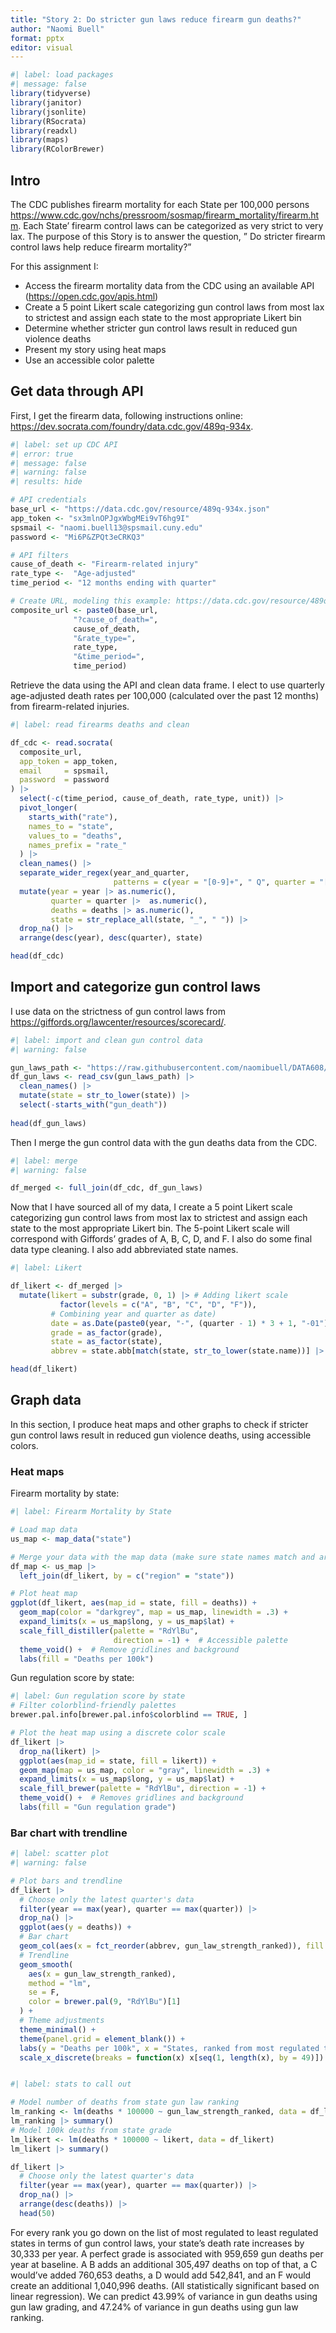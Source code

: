 ```yaml
---
title: "Story 2: Do stricter gun laws reduce firearm gun deaths?"
author: "Naomi Buell"
format: pptx
editor: visual
---
```


```r
#| label: load packages
#| message: false
library(tidyverse)
library(janitor)
library(jsonlite)
library(RSocrata)
library(readxl)
library(maps)
library(RColorBrewer)
```

## Intro

The CDC publishes firearm mortality for each State per 100,000 persons <https://www.cdc.gov/nchs/pressroom/sosmap/firearm_mortality/firearm.htm>. Each State' firearm control laws can be categorized as very strict to very lax. The purpose of this Story is to answer the question, " Do stricter firearm control laws help reduce firearm mortality?"

For this assignment I:

-   Access the firearm mortality data from the CDC using an available API (<https://open.cdc.gov/apis.html>)
-   Create a 5 point Likert scale categorizing gun control laws from most lax to strictest and assign each state to the most appropriate Likert bin
-   Determine whether stricter gun control laws result in reduced gun violence deaths
-   Present my story using heat maps
-   Use an accessible color palette

## Get data through API

First, I get the firearm data, following instructions online: <https://dev.socrata.com/foundry/data.cdc.gov/489q-934x>.

```r
#| label: set up CDC API
#| error: true
#| message: false
#| warning: false
#| results: hide

# API credentials
base_url <- "https://data.cdc.gov/resource/489q-934x.json"
app_token <- "sx3mlnOPJgxWbgMEi9vT6hg9I"
spsmail <- "naomi.buell13@spsmail.cuny.edu"
password <- "Mi6P&ZPQt3eCRKQ3"

# API filters
cause_of_death <- "Firearm-related injury"
rate_type <-  "Age-adjusted"
time_period <- "12 months ending with quarter"

# Create URL, modeling this example: https://data.cdc.gov/resource/489q-934x.json?cause_of_death=All causes
composite_url <- paste0(base_url,
              "?cause_of_death=",
              cause_of_death,
              "&rate_type=",
              rate_type,
              "&time_period=",
              time_period)
```

Retrieve the data using the API and clean data frame. I elect to use quarterly age-adjusted death rates per 100,000 (calculated over the past 12 months) from firearm-related injuries.

```r
#| label: read firearms deaths and clean

df_cdc <- read.socrata(
  composite_url,
  app_token = app_token,
  email     = spsmail,
  password  = password
) |>
  select(-c(time_period, cause_of_death, rate_type, unit)) |>
  pivot_longer(
    starts_with("rate"),
    names_to = "state",
    values_to = "deaths",
    names_prefix = "rate_"
  ) |>
  clean_names() |>
  separate_wider_regex(year_and_quarter,
                       patterns = c(year = "[0-9]+", " Q", quarter = "[0-9]+")) |> 
  mutate(year = year |> as.numeric(),
         quarter = quarter |>  as.numeric(),
         deaths = deaths |> as.numeric(),
         state = str_replace_all(state, "_", " ")) |> 
  drop_na() |> 
  arrange(desc(year), desc(quarter), state)

head(df_cdc)
```

## Import and categorize gun control laws

I use data on the strictness of gun control laws from <https://giffords.org/lawcenter/resources/scorecard/>.

```r
#| label: import and clean gun control data
#| warning: false

gun_laws_path <- "https://raw.githubusercontent.com/naomibuell/DATA608/main/GiffordsScorecard.csv"
df_gun_laws <- read_csv(gun_laws_path) |> 
  clean_names() |> 
  mutate(state = str_to_lower(state)) |> 
  select(-starts_with("gun_death"))
  
head(df_gun_laws)
```

Then I merge the gun control data with the gun deaths data from the CDC.

```r
#| label: merge
#| warning: false

df_merged <- full_join(df_cdc, df_gun_laws)
```

Now that I have sourced all of my data, I create a 5 point Likert scale categorizing gun control laws from most lax to strictest and assign each state to the most appropriate Likert bin. The 5-point Likert scale will correspond with Giffords' grades of A, B, C, D, and F. I also do some final data type cleaning. I also add abbreviated state names.

```r
#| label: Likert

df_likert <- df_merged |>
  mutate(likert = substr(grade, 0, 1) |> # Adding likert scale
           factor(levels = c("A", "B", "C", "D", "F")),
         # Combining year and quarter as date) 
         date = as.Date(paste0(year, "-", (quarter - 1) * 3 + 1, "-01")),
         grade = as_factor(grade),
         state = as_factor(state),
         abbrev = state.abb[match(state, str_to_lower(state.name))] |> as_factor())

head(df_likert)
```

## Graph data

In this section, I produce heat maps and other graphs to check if stricter gun control laws result in reduced gun violence deaths, using accessible colors.

### Heat maps

Firearm mortality by state:

```r
#| label: Firearm Mortality by State

# Load map data
us_map <- map_data("state")

# Merge your data with the map data (make sure state names match and are lowercase)
df_map <- us_map |> 
  left_join(df_likert, by = c("region" = "state"))

# Plot heat map
ggplot(df_likert, aes(map_id = state, fill = deaths)) +
  geom_map(color = "darkgrey", map = us_map, linewidth = .3) +
  expand_limits(x = us_map$long, y = us_map$lat) +
  scale_fill_distiller(palette = "RdYlBu",
                       direction = -1) +  # Accessible palette
  theme_void() +  # Remove gridlines and background
  labs(fill = "Deaths per 100k")
```

Gun regulation score by state:

```r
#| label: Gun regulation score by state
# Filter colorblind-friendly palettes
brewer.pal.info[brewer.pal.info$colorblind == TRUE, ]

# Plot the heat map using a discrete color scale
df_likert |> 
  drop_na(likert) |> 
  ggplot(aes(map_id = state, fill = likert)) +
  geom_map(map = us_map, color = "gray", linewidth = .3) +
  expand_limits(x = us_map$long, y = us_map$lat) +
  scale_fill_brewer(palette = "RdYlBu", direction = -1) +
  theme_void() +  # Removes gridlines and background
  labs(fill = "Gun regulation grade")
```

### Bar chart with trendline

```r
#| label: scatter plot
#| warning: false

# Plot bars and trendline
df_likert |>
  # Choose only the latest quarter's data
  filter(year == max(year), quarter == max(quarter)) |>
  drop_na() |>
  ggplot(aes(y = deaths)) +
  # Bar chart
  geom_col(aes(x = fct_reorder(abbrev, gun_law_strength_ranked)), fill = brewer.pal(9, "RdYlBu")[3]) +
  # Trendline
  geom_smooth(
    aes(x = gun_law_strength_ranked),
    method = "lm",
    se = F,
    color = brewer.pal(9, "RdYlBu")[1]
  ) +
  # Theme adjustments
  theme_minimal() +
  theme(panel.grid = element_blank()) +
  labs(y = "Deaths per 100k", x = "States, ranked from most regulated to least regulated") +
  scale_x_discrete(breaks = function(x) x[seq(1, length(x), by = 49)])  # Show every 5th state label



```

```r
#| label: stats to call out

# Model number of deaths from state gun law ranking
lm_ranking <- lm(deaths * 100000 ~ gun_law_strength_ranked, data = df_likert) 
lm_ranking |> summary()
# Model 100k deaths from state grade
lm_likert <- lm(deaths * 100000 ~ likert, data = df_likert) 
lm_likert |> summary()

df_likert |>
  # Choose only the latest quarter's data
  filter(year == max(year), quarter == max(quarter)) |>
  drop_na() |>
  arrange(desc(deaths)) |> 
  head(50)
```

For every rank you go down on the list of most regulated to least regulated states in terms of gun control laws, your state's death rate increases by 30,333 per year. A perfect grade is associated with 959,659 gun deaths per year at baseline. A B adds an additional 305,497 deaths on top of that, a C would've added 760,653 deaths, a D would add 542,841, and an F would create an additional 1,040,996 deaths. (All statistically significant based on linear regression). We can predict 43.99% of variance in gun deaths using gun law grading, and 47.24% of variance in gun deaths using gun law ranking.

